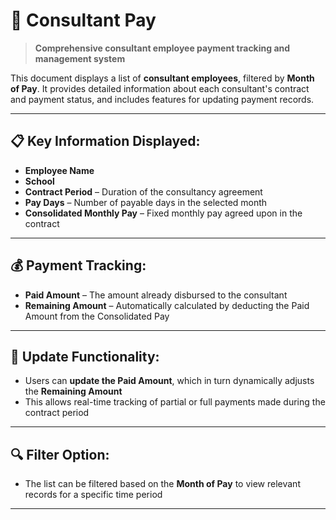 # 💼 Consultant Pay

> **Comprehensive consultant employee payment tracking and management system**

This document displays a list of **consultant employees**, filtered by **Month of Pay**. It provides detailed information about each consultant's contract and payment status, and includes features for updating payment records.

---

## 📋 Key Information Displayed:

- **Employee Name**
- **School**
- **Contract Period** – Duration of the consultancy agreement
- **Pay Days** – Number of payable days in the selected month
- **Consolidated Monthly Pay** – Fixed monthly pay agreed upon in the contract

---

## 💰 Payment Tracking:

- **Paid Amount** – The amount already disbursed to the consultant
- **Remaining Amount** – Automatically calculated by deducting the Paid Amount from the Consolidated Pay

---

## 🔄 Update Functionality:

- Users can **update the Paid Amount**, which in turn dynamically adjusts the **Remaining Amount**
- This allows real-time tracking of partial or full payments made during the contract period

---

## 🔍 Filter Option:

- The list can be filtered based on the **Month of Pay** to view relevant records for a specific time period

---
